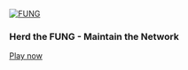 [![FUNG](../../images/fung.png)](https://mellowarpeggiation.itch.io/fung)

### Herd the FUNG - Maintain the Network

<a class="btn btn-primary" href="https://mellowarpeggiation.itch.io/fung">Play now</a>
